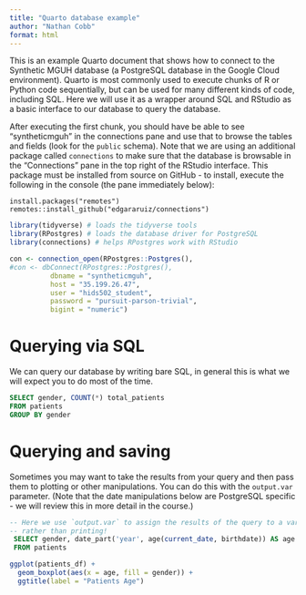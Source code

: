 ```yaml
---
title: "Quarto database example"
author: "Nathan Cobb"
format: html
---
```


This is an example Quarto document that shows how to connect to the Synthetic MGUH database (a PostgreSQL database in the Google Cloud environment). Quarto is most commonly used to execute chunks of R or Python code sequentially, but can be used for many different kinds of code, including SQL. Here we will use it as a wrapper around SQL and RStudio as a basic interface to our database to query the database.

After executing the first chunk, you should have be able to see "syntheticmguh" in the connections pane and use that to browse the tables and fields (look for the `public` schema). Note that we are using an additional package called `connections` to make sure that the database is browsable in the "Connections" pane in the top right of the RStudio interface. This package must be installed from source on GitHub - to install, execute the following in the console (the pane immediately below):

```
install.packages("remotes")
remotes::install_github("edgararuiz/connections")
```


```r
library(tidyverse) # loads the tidyverse tools
library(RPostgres) # loads the database driver for PostgreSQL
library(connections) # helps RPostgres work with RStudio

con <- connection_open(RPostgres::Postgres(),
#con <- dbConnect(RPostgres::Postgres(),
          dbname = "syntheticmguh",
          host = "35.199.26.47",
          user = "hids502_student",
          password = "pursuit-parson-trivial",
          bigint = "numeric")
```

# Querying via SQL

We can query our database by writing bare SQL, in general this is what we will expect you to do most of the time.

```sql
SELECT gender, COUNT(*) total_patients 
FROM patients
GROUP BY gender
```

# Querying and saving 

Sometimes you may want to take the results from your query and then pass them to plotting or other manipulations. You can do this with the `output.var` parameter. (Note that the date manipulations below are PostgreSQL specific - we will review this in more detail in the course.)

```sql
-- Here we use `output.var` to assign the results of the query to a variable
-- rather than printing!
 SELECT gender, date_part('year', age(current_date, birthdate)) AS age
 FROM patients
```

```r
ggplot(patients_df) + 
  geom_boxplot(aes(x = age, fill = gender)) +
  ggtitle(label = "Patients Age")
```
